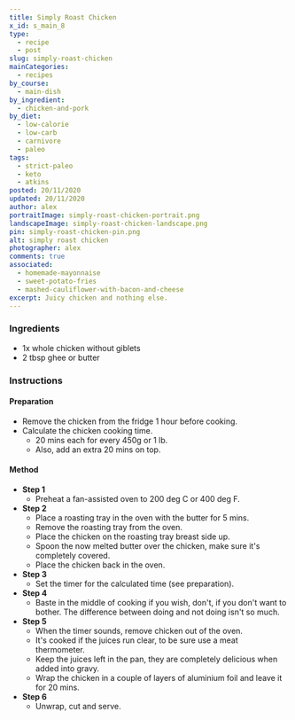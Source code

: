 ```yaml
---
title: Simply Roast Chicken
x_id: s_main_8
type:
  - recipe
  - post
slug: simply-roast-chicken
mainCategories: 
  - recipes 
by_course:
  - main-dish
by_ingredient:
  - chicken-and-pork
by_diet:
  - low-calorie
  - low-carb
  - carnivore
  - paleo
tags:
  - strict-paleo
  - keto
  - atkins
posted: 20/11/2020
updated: 20/11/2020
author: alex
portraitImage: simply-roast-chicken-portrait.png
landscapeImage: simply-roast-chicken-landscape.png
pin: simply-roast-chicken-pin.png
alt: simply roast chicken
photographer: alex
comments: true
associated: 
  - homemade-mayonnaise
  - sweet-potato-fries
  - mashed-cauliflower-with-bacon-and-cheese
excerpt: Juicy chicken and nothing else.
---
```


<Ingredients>

### Ingredients
    
  - 1x whole chicken without giblets
  - 2 tbsp ghee or butter

</Ingredients>

<Instructions>

### Instructions

#### Preparation

  - Remove the chicken from the fridge 1 hour before cooking.
  - Calculate the chicken cooking time.
    - 20 mins each for every 450g or 1 lb.
    - Also, add an extra 20 mins on top.

#### Method

  - **Step 1**
    - Preheat a fan-assisted oven to 200 deg C or 400 deg F.
  - **Step 2**
    - Place a roasting tray in the oven with the butter for 5 mins.
    - Remove the roasting tray from the oven.
    - Place the chicken on the roasting tray breast side up.
    - Spoon the now melted butter over the chicken, make sure it's completely covered.
    - Place the chicken back in the oven.
  - **Step 3**
    - Set the timer for the calculated time (see preparation).
  - **Step 4**
    - Baste in the middle of cooking if you wish, don't, if you don't want to bother. The difference between doing and not doing isn't so much.
  - **Step 5**
    - When the timer sounds, remove chicken out of the oven. 
    - It's cooked if the juices run clear, to be sure use a meat thermometer.
    - Keep the juices left in the pan, they are completely delicious when added into gravy.
    - Wrap the chicken in a couple of layers of aluminium foil and leave it for 20 mins.
  - **Step 6**
    - Unwrap, cut and serve.

</Instructions>



